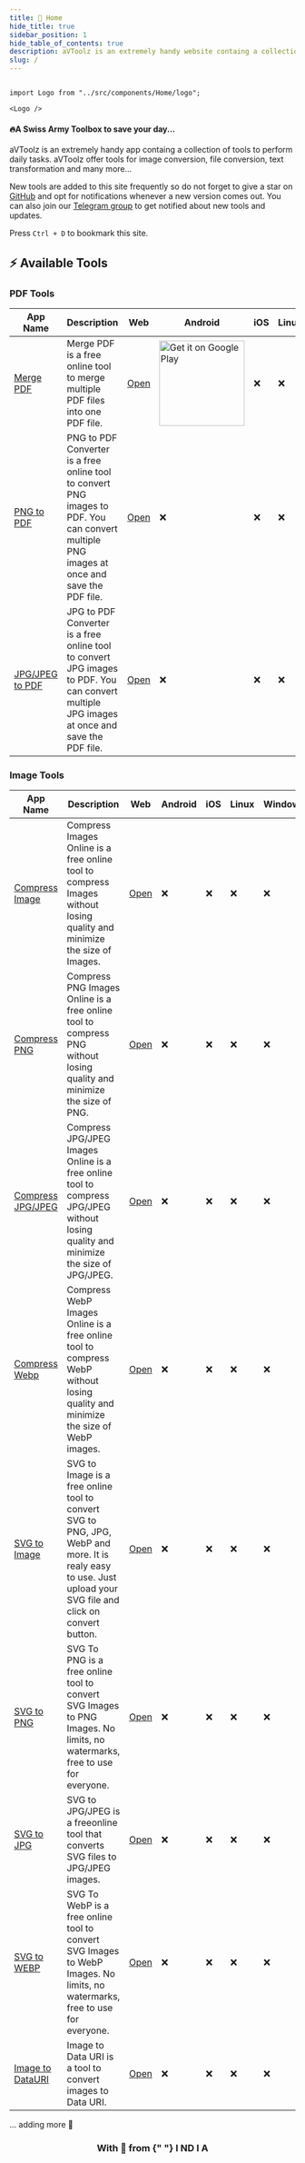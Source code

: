 ```yaml
---
title: 🏡 Home
hide_title: true
sidebar_position: 1
hide_table_of_contents: true
description: aVToolz is an extremely handy website containg a collection of tools to perform daily tasks. aVToolz offer tools for image conversion, file conversion, text transformation and many more...
slug: /
---
```


<head>
  <title>aVToolz</title>
</head>

```mdx-code-block

import Logo from "../src/components/Home/logo";

<Logo />

```

<h4 style={{ textAlign: "center", marginTop: "-1vh" }}>
  🔥A Swiss Army Toolbox to save your day...
</h4>

aVToolz is an extremely handy app containg a collection of tools to perform daily tasks. aVToolz offer tools for image conversion, file conversion, text transformation and many more...

New tools are added to this site frequently so do not forget to give a star on [GitHub](https://avtoolz.com/https://github.com/a0v0/avtoolz) and opt for notifications whenever a new version comes out. You can also join our [Telegram group](https://avtoolz.com/https://t.me/avtoolz) to get notified about new tools and updates.

Press `Ctrl + D` to bookmark this site.

## ⚡️ Available Tools

### PDF Tools

| App Name                                                    | Description                                                                                                                                 | Web                                              | Android                                                                                                                                                                                                                                                                                                   | iOS | Linux | Windows |
| ----------------------------------------------------------- | ------------------------------------------------------------------------------------------------------------------------------------------- | ------------------------------------------------ | --------------------------------------------------------------------------------------------------------------------------------------------------------------------------------------------------------------------------------------------------------------------------------------------------------- | --- | ----- | ------- |
| [Merge PDF](pdf-tools/merge-pdf)        | Merge PDF is a free online tool to merge multiple PDF files into one PDF file.                                                              | [Open](pdf-tools/merge-pdf)  | <a href="https://play.google.com/store/apps/details?id=com.avtoolz.mergepdf&pcampaignid=pcampaignidMKT-Other-global-all-co-prtnr-py-PartBadge-Mar2515-1"><img alt="Get it on Google Play" width="150" src="https://play.google.com/intl/en_us/badges/static/images/badges/en_badge_web_generic.png"/></a> | ❌  | ❌    | ❌      |
| [PNG to PDF](pdf-tools/png-to-pdf)      | PNG to PDF Converter is a free online tool to convert PNG images to PDF. You can convert multiple PNG images at once and save the PDF file. | [Open](pdf-tools/png-to-pdf) | ❌                                                                                                                                                                                                                                                                                                        | ❌  | ❌    | ❌      |
| [JPG/JPEG to PDF](pdf-tools/jpg-to-pdf) | JPG to PDF Converter is a free online tool to convert JPG images to PDF. You can convert multiple JPG images at once and save the PDF file. | [Open](pdf-tools/jpg-to-pdf) | ❌                                                                                                                                                                                                                                                                                                        | ❌  | ❌    | ❌      |

### Image Tools

| App Name                                                            | Description                                                                                                                                                   | Web                                                     | Android | iOS | Linux | Windows |
| ------------------------------------------------------------------- | ------------------------------------------------------------------------------------------------------------------------------------------------------------- | ------------------------------------------------------- | ------- | --- | ----- | ------- |
| [Compress Image](image-tools/compress-image)    | Compress Images Online is a free online tool to compress Images without losing quality and minimize the size of Images.                                       | [Open](image-tools/compress-image)  | ❌      | ❌  | ❌    | ❌      |
| [Compress PNG](image-tools/compress-png)        | Compress PNG Images Online is a free online tool to compress PNG without losing quality and minimize the size of PNG.                                         | [Open](image-tools/compress-png)    | ❌      | ❌  | ❌    | ❌      |
| [Compress JPG/JPEG](image-tools/compress-jpg)   | Compress JPG/JPEG Images Online is a free online tool to compress JPG/JPEG without losing quality and minimize the size of JPG/JPEG.                          | [Open](image-tools/compress-jpg)    | ❌      | ❌  | ❌    | ❌      |
| [Compress Webp](image-tools/compress-webp)      | Compress WebP Images Online is a free online tool to compress WebP without losing quality and minimize the size of WebP images.                               | [Open](image-tools/compress-webp)   | ❌      | ❌  | ❌    | ❌      |
| [SVG to Image](image-tools/svg-to-img)          | SVG to Image is a free online tool to convert SVG to PNG, JPG, WebP and more. It is realy easy to use. Just upload your SVG file and click on convert button. | [Open](image-tools/svg-to-img)      | ❌      | ❌  | ❌    | ❌      |
| [SVG to PNG](image-tools/svg-to-png)            | SVG To PNG is a free online tool to convert SVG Images to PNG Images. No limits, no watermarks, free to use for everyone.                                     | [Open](image-tools/svg-to-png)      | ❌      | ❌  | ❌    | ❌      |
| [SVG to JPG](image-tools/svg-to-jpg)            | SVG to JPG/JPEG is a freeonline tool that converts SVG files to JPG/JPEG images.                                                                              | [Open](image-tools/svg-to-jpg)      | ❌      | ❌  | ❌    | ❌      |
| [SVG to WEBP](image-tools/svg-to-webp)          | SVG To WebP is a free online tool to convert SVG Images to WebP Images. No limits, no watermarks, free to use for everyone.                                   | [Open](image-tools/svg-to-webp)     | ❌      | ❌  | ❌    | ❌      |
| [Image to DataURI](image-tools/img-to-data-uri) | Image to Data URI is a tool to convert images to Data URI.                                                                                                    | [Open](image-tools/img-to-data-uri) | ❌      | ❌  | ❌    | ❌      |

... adding more 🫡

<center>
  <h3>
    With
    <span className="welcome-beat"> 💖 </span>from<span
      style={{ color: "#f5a524" }}
    >
      {" "}
      I
    </span>
    <span style={{ color: "#f5a524" }}>N</span>D
    <span style={{ color: "#00ff9d" }}>I</span>
    <span style={{ color: "#00ff9d" }}>A</span>
  </h3>
</center>
